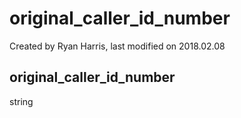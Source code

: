
# original_caller_id_number 

 Created by  Ryan Harris, last modified on 2018.02.08

## original_caller_id_number

string


